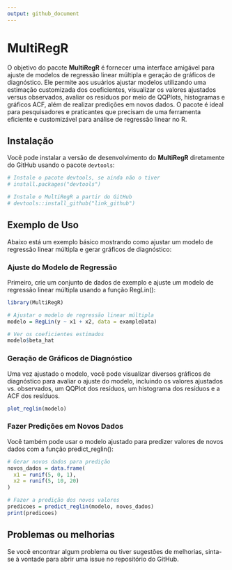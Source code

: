 ```yaml
---
output: github_document
---
```


# MultiRegR

O objetivo do pacote **MultiRegR** é fornecer uma interface amigável para ajuste de modelos de regressão linear múltipla e geração de gráficos de diagnóstico. Ele permite aos usuários ajustar modelos utilizando uma estimação customizada dos coeficientes, visualizar os valores ajustados versus observados, avaliar os resíduos por meio de QQPlots, histogramas e gráficos ACF, além de realizar predições em novos dados. O pacote é ideal para pesquisadores e praticantes que precisam de uma ferramenta eficiente e customizável para análise de regressão linear no R.

## Instalação

Você pode instalar a versão de desenvolvimento do **MultiRegR** diretamente do GitHub usando o pacote `devtools`:

```r
# Instale o pacote devtools, se ainda não o tiver
# install.packages("devtools")

# Instale o MultiRegR a partir do GitHub
# devtools::install_github("link_github")
```

## Exemplo de Uso

Abaixo está um exemplo básico mostrando como ajustar um modelo de regressão linear múltipla e gerar gráficos de diagnóstico:

### Ajuste do Modelo de Regressão
Primeiro, crie um conjunto de dados de exemplo e ajuste um modelo de regressão linear múltipla usando a função RegLin():

```r
library(MultiRegR)

# Ajustar o modelo de regressão linear múltipla
modelo = RegLin(y ~ x1 + x2, data = exampleData)

# Ver os coeficientes estimados
modelo$beta_hat
```

### Geração de Gráficos de Diagnóstico
Uma vez ajustado o modelo, você pode visualizar diversos gráficos de diagnóstico para avaliar o ajuste do modelo, incluindo os valores ajustados vs. observados, um QQPlot dos resíduos, um histograma dos resíduos e a ACF dos resíduos.

```r
plot_reglin(modelo)
```

### Fazer Predições em Novos Dados
Você também pode usar o modelo ajustado para predizer valores de novos dados com a função predict_reglin():

```r
# Gerar novos dados para predição
novos_dados = data.frame(
  x1 = runif(5, 0, 1),
  x2 = runif(5, 10, 20)
)

# Fazer a predição dos novos valores
predicoes = predict_reglin(modelo, novos_dados)
print(predicoes)
```


## Problemas ou melhorias
Se você encontrar algum problema ou tiver sugestões de melhorias, sinta-se à vontade para abrir uma issue no repositório do GitHub.
